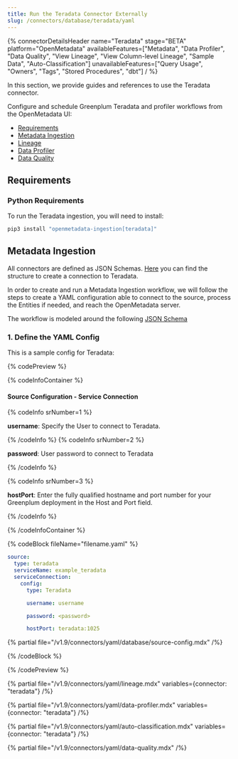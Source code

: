 ```yaml
---
title: Run the Teradata Connector Externally
slug: /connectors/database/teradata/yaml
---
```







{% connectorDetailsHeader
name="Teradata"
stage="BETA"
platform="OpenMetadata"
availableFeatures=["Metadata", "Data Profiler", "Data Quality", "View Lineage", "View Column-level Lineage", "Sample Data", "Auto-Classification"]
unavailableFeatures=["Query Usage", "Owners", "Tags", "Stored Procedures", "dbt"]
/ %}

In this section, we provide guides and references to use the Teradata connector.

Configure and schedule Greenplum Teradata and profiler workflows from the OpenMetadata UI:

- [Requirements](#requirements)
- [Metadata Ingestion](#metadata-ingestion)
- [Lineage](#lineage)
- [Data Profiler](#data-profiler)
- [Data Quality](#data-quality)


<ExternalIngestionDeployment />

## Requirements

### Python Requirements

<PythonRequirements />

To run the Teradata ingestion, you will need to install:

```bash
pip3 install "openmetadata-ingestion[teradata]"
```

## Metadata Ingestion

All connectors are defined as JSON Schemas.
[Here](https://github.com/open-metadata/OpenMetadata/blob/main/openmetadata-spec/src/main/resources/json/schema/entity/services/connections/database/teradataConnection.json)
you can find the structure to create a connection to Teradata.

In order to create and run a Metadata Ingestion workflow, we will follow
the steps to create a YAML configuration able to connect to the source,
process the Entities if needed, and reach the OpenMetadata server.

The workflow is modeled around the following
[JSON Schema](https://github.com/open-metadata/OpenMetadata/blob/main/openmetadata-spec/src/main/resources/json/schema/metadataIngestion/workflow.json)

### 1. Define the YAML Config

This is a sample config for Teradata:

{% codePreview %}

{% codeInfoContainer %}

#### Source Configuration - Service Connection

{% codeInfo srNumber=1 %}

**username**: Specify the User to connect to Teradata.

{% /codeInfo %}
{% codeInfo srNumber=2 %}

**password**: User password to connect to Teradata

{% /codeInfo %}

{% codeInfo srNumber=3 %}

**hostPort**: Enter the fully qualified hostname and port number for your Greenplum deployment in the Host and Port field.

{% /codeInfo %}




{% /codeInfoContainer %}

{% codeBlock fileName="filename.yaml" %}

```yaml {% isCodeBlock=true %}
source:
  type: teradata
  serviceName: example_teradata
  serviceConnection:
    config:
      type: Teradata
```
```yaml {% srNumber=1 %}
      username: username
```
```yaml {% srNumber=2 %}
      password: <password>
```
```yaml {% srNumber=3 %}
      hostPort: teradata:1025
```

{% partial file="/v1.9/connectors/yaml/database/source-config.mdx" /%}

<IngestionSink />

<WorkflowConfig />

{% /codeBlock %}

{% /codePreview %}

<IngestionCli />

{% partial file="/v1.9/connectors/yaml/lineage.mdx" variables={connector: "teradata"} /%}

{% partial file="/v1.9/connectors/yaml/data-profiler.mdx" variables={connector: "teradata"} /%}

{% partial file="/v1.9/connectors/yaml/auto-classification.mdx" variables={connector: "teradata"} /%}

{% partial file="/v1.9/connectors/yaml/data-quality.mdx" /%}
